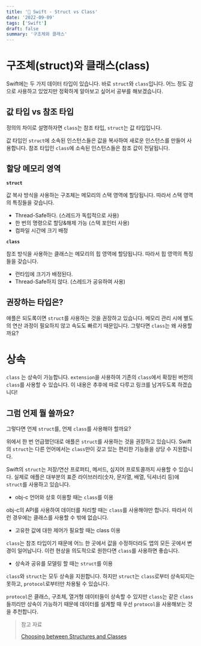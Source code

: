 ```yaml
---
title: '🍎 Swift - Struct vs Class'
date: '2022-09-09'
tags: ['Swift']
draft: false
summary: '구조체와 클래스'
---
```


# 구조체(struct)와 클래스(class)

Swift에는 두 가지 데이터 타입이 있습니다. 바로 `struct`와 `class`입니다. 어느 정도 감으로 사용하고 있었지만 정확하게 알아보고 싶어서 공부를 해보겠습니다.

## 값 타입 vs 참조 타입
정의의 차이로 설명하자면 `class`는 참조 타입, `struct`는 값 타입입니다.

값 타입인 `struct`에 소속된 인스턴스들은 값을 복사하여 새로운 인스턴스를 만들어 사용합니다. 참조 타입인 `class`에 소속된 인스턴스들은 참조 값이 전달됩니다.

## 할당 메모리 영역

**`struct`**

값 복사 방식을 사용하는 구조체는 메모리의 스택 영역에 할당됩니다. 따라서 스택 영역의 특징들을 갖습니다.

- Thread-Safe하다. (스레드가 독립적으로 사용)
- 한 번의 명령으로 할당&해제 가능 (스택 포인터 사용)
- 컴파일 시간에 크기 배정

**`class`**

참조 방식을 사용하는 클래스는 메모리의 힙 영역에 할당됩니다. 따라서 힙 영역의 특징들을 갖습니다.

- 런타임에 크기가 배정된다.
- Thread-Safe하지 않다. (스레드가 공유하여 사용)

## 권장하는 타입은?

애플은 되도록이면 `struct`를 사용하는 것을 권장하고 있습니다. 메모리 관리 시에 별도의 연산 과정이 필요하지 않고 속도도 빠르기 때문입니다. 그렇다면 `class`는 왜 사용할까요?

# 상속

`class` 는 상속이 가능합니다. `extension`을 사용하여 기존의 `class`에서 확장된 버전의 `class`를 사용할 수 있습니다. 이 내용은 추후에 따로 다루고 링크를 남겨두도록 하겠습니다!

## 그럼 언제 뭘 쓸까요?

그렇다면 언제 `struct`를, 언제 `class`를 사용해야 할까요?

위에서 한 번 언급했던대로 애플은 `struct`를 사용하는 것을 권장하고 있습니다. Swift의 `struct`는 다른 언어에서는 `class`만이 갖고 있는 편리한 기능들을 상당 수 지원합니다.

Swift의 `struct`는 저장/연산 프로퍼티, 메서드, 심지어 프로토콜까지 사용할 수 있습니다. 실제로 애플은 대부분의 표준 라이브러리(숫자, 문자열, 배열, 딕셔너리 등)에 `struct`를 사용하고 있습니다.

- obj-c 언어와 상호 이용할 때는 `class`를 이용

obj-c의 API를 사용하여 데이터를 처리할 때는 `class`를 사용해야만 합니다. 따라서 이런 경우에는 클래스를 사용할 수 밖에 없습니다.

- 고유한 값에 대한 제어가 필요할 때는  class  이용

`class`는 참조 타입이기 때문에 어느 한 곳에서 값을 수정하더라도 앱의 모든 곳에서 변경이 일어납니다. 이런 현상을 의도적으로 원한다면 `class`를 사용하면 좋습니다.

- 상속과 공유를 모델링 할 때는 `struct`를 이용

`class`와 `struct`는 모두 상속을 지원합니다. 하지만 `struct`는 `class`로부터 상속되지는 못하고, `protocol`로부터만 차용될 수 있습니다.


`protocol`은 클래스, 구조체, 열거형 데이터들이 상속할 수 있지만 `class`는 같은 `class`들끼리만 상속이 가능하기 때문에 데이터를 설계할 때 우선 `protocol`을 사용해보는 것을 추천합니다.

> 참고 자료
>
> [Choosing between Structures and Classes](https://developer.apple.com/documentation/swift/choosing-between-structures-and-classes)
